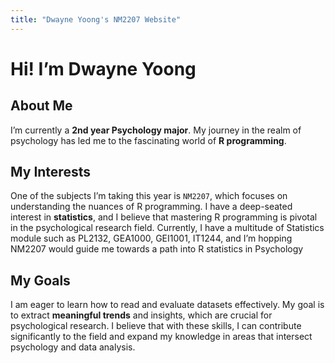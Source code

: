 ```yaml
---
title: "Dwayne Yoong's NM2207 Website"
---
```


# Hi! I'm Dwayne Yoong

## About Me

I'm currently a **2nd year Psychology major**. My journey in the realm of psychology has led me to the fascinating world of **R programming**.

## My Interests

One of the subjects I'm taking this year is `NM2207`, which focuses on understanding the nuances of R programming. I have a deep-seated interest in **statistics**, and I believe that mastering R programming is pivotal in the psychological research field. Currently, I have a multitude of Statistics module such as PL2132, GEA1000, GEI1001, IT1244, and I'm hopping NM2207 would guide me towards a path into R statistics in Psychology

## My Goals

I am eager to learn how to read and evaluate datasets effectively. My goal is to extract **meaningful trends** and insights, which are crucial for psychological research. I believe that with these skills, I can contribute significantly to the field and expand my knowledge in areas that intersect psychology and data analysis.